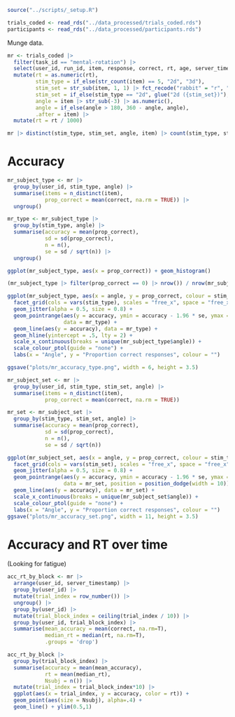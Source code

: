 ```r
source("../scripts/_setup.R")

trials_coded <- read_rds("../data_processed/trials_coded.rds")
participants <- read_rds("../data_processed/participants.rds")
```

Munge data.

```r
mr <- trials_coded |>
  filter(task_id == "mental-rotation") |>
  select(user_id, run_id, item, response, correct, rt, age, server_timestamp) |>
  mutate(rt = as.numeric(rt),
         stim_type = if_else(str_count(item) == 5, "2d", "3d"),
         stim_set = str_sub(item, 1, 1) |> fct_recode("rabbit" = "r", "duck" = "d"),
         stim_set = if_else(stim_type == "2d", glue("2d ({stim_set})"), "3d"),
         angle = item |> str_sub(-3) |> as.numeric(),
         angle = if_else(angle > 180, 360 - angle, angle),
         .after = item) |>
  mutate(rt = rt / 1000)
```

```r
mr |> distinct(stim_type, stim_set, angle, item) |> count(stim_type, stim_set, angle)
```

# Accuracy

```r
mr_subject_type <- mr |>
  group_by(user_id, stim_type, angle) |>
  summarise(items = n_distinct(item),
            prop_correct = mean(correct, na.rm = TRUE)) |>
  ungroup()

mr_type <- mr_subject_type |>
  group_by(stim_type, angle) |>
  summarise(accuracy = mean(prop_correct),
            sd = sd(prop_correct),
            n = n(),
            se = sd / sqrt(n)) |>
  ungroup()
```

```r
ggplot(mr_subject_type, aes(x = prop_correct)) + geom_histogram()

(mr_subject_type |> filter(prop_correct == 0) |> nrow()) / nrow(mr_subject_type)
```

```r
ggplot(mr_subject_type, aes(x = angle, y = prop_correct, colour = stim_type)) +
  facet_grid(cols = vars(stim_type), scales = "free_x", space = "free_x") +
  geom_jitter(alpha = 0.5, size = 0.8) +
  geom_pointrange(aes(y = accuracy, ymin = accuracy - 1.96 * se, ymax = accuracy + 1.96 * se),
                  data = mr_type) +
  geom_line(aes(y = accuracy), data = mr_type) +
  geom_hline(yintercept = .5, lty = 2) + 
  scale_x_continuous(breaks = unique(mr_subject_type$angle)) +
  scale_colour_ptol(guide = "none") +
  labs(x = "Angle", y = "Proportion correct responses", colour = "")

ggsave("plots/mr_accuracy_type.png", width = 6, height = 3.5)
```

```r
mr_subject_set <- mr |>
  group_by(user_id, stim_type, stim_set, angle) |>
  summarise(items = n_distinct(item),
            prop_correct = mean(correct, na.rm = TRUE))

mr_set <- mr_subject_set |>
  group_by(stim_type, stim_set, angle) |>
  summarise(accuracy = mean(prop_correct),
            sd = sd(prop_correct),
            n = n(),
            se = sd / sqrt(n))
```

```r
ggplot(mr_subject_set, aes(x = angle, y = prop_correct, colour = stim_type)) +
  facet_grid(cols = vars(stim_set), scales = "free_x", space = "free_x") +
  geom_jitter(alpha = 0.5, size = 0.8) +
  geom_pointrange(aes(y = accuracy, ymin = accuracy - 1.96 * se, ymax = accuracy + 1.96 * se),
                  data = mr_set, position = position_dodge(width = 10)) +
  geom_line(aes(y = accuracy), data = mr_set) +
  scale_x_continuous(breaks = unique(mr_subject_set$angle)) +
  scale_colour_ptol(guide = "none") +
  labs(x = "Angle", y = "Proportion correct responses", colour = "")
ggsave("plots/mr_accuracy_set.png", width = 11, height = 3.5)
```

# Accuracy and RT over time

(Looking for fatigue)

```r
acc_rt_by_block <- mr |> 
  arrange(user_id, server_timestamp) |>
  group_by(user_id) |>
  mutate(trial_index = row_number()) |>
  ungroup() |>
  group_by(user_id) |>
  mutate(trial_block_index = ceiling(trial_index / 10)) |>
  group_by(user_id, trial_block_index) |>
  summarise(mean_accuracy = mean(correct, na.rm=T), 
            median_rt = median(rt, na.rm=T),
            .groups = 'drop')

acc_rt_by_block |>
  group_by(trial_block_index) |>
  summarise(accuracy = mean(mean_accuracy),
            rt = mean(median_rt),
            Nsubj = n()) |>
  mutate(trial_index = trial_block_index*10) |>
  ggplot(aes(x = trial_index, y = accuracy, color = rt)) +
  geom_point(aes(size = Nsubj), alpha=.4) + 
  geom_line() + ylim(0.5,1)
```

